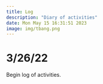 ```yaml
---
title: Log
description: "Diary of activities"
date: Mon May 15 16:31:51 2023
image: img/tbang.png
---
```


# 3/26/22

Begin log of activities.
